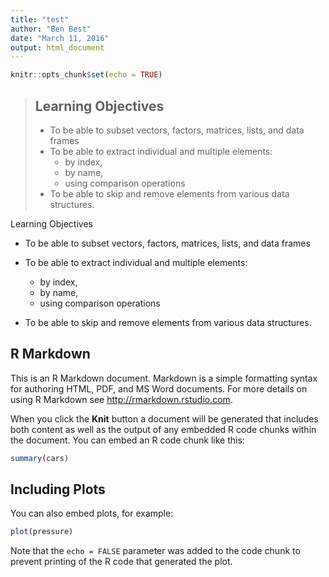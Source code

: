 ```yaml
---
title: "test"
author: "Ben Best"
date: "March 11, 2016"
output: html_document
---
```


```r
knitr::opts_chunk$set(echo = TRUE)
```

> ## Learning Objectives {.objectives}
>
> * To be able to subset vectors, factors, matrices, lists, and data frames
> * To be able to extract individual and multiple elements:
>     * by index,
>     * by name,
>     * using comparison operations
> * To be able to skip and remove elements from various data structures.

<section class="objectives panel panel-warning">
  <div class="panel-heading">
  <span class="glyphicon glyphicon-certificate"></span> Learning Objectives
  </div>
  <div class="panel-body">
* To be able to subset vectors, factors, matrices, lists, and data frames
* To be able to extract individual and multiple elements:
    * by index,
    * by name,
    * using comparison operations
* To be able to skip and remove elements from various data structures.
  </div>
</section>

## R Markdown

<span class="octicon octicon-alert"></span>
<i class="fa fa-bluetooth"></i>

This is an R Markdown document. Markdown is a simple formatting syntax for authoring HTML, PDF, and MS Word documents. For more details on using R Markdown see <http://rmarkdown.rstudio.com>.

When you click the **Knit** button a document will be generated that includes both content as well as the output of any embedded R code chunks within the document. You can embed an R code chunk like this:

```r
summary(cars)
```

## Including Plots

You can also embed plots, for example:

```r
plot(pressure)
```

Note that the `echo = FALSE` parameter was added to the code chunk to prevent printing of the R code that generated the plot.
